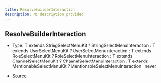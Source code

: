 ```yaml
---
title: ResolveBuilderInteraction
description: No description provided
---
```


## ResolveBuilderInteraction

- Type: T extends StringSelectMenuKit ? StringSelectMenuInteraction : T extends UserSelectMenuKit ? UserSelectMenuInteraction : T extends RoleSelectMenuKit ? RoleSelectMenuInteraction : T extends ChannelSelectMenuKit ? ChannelSelectMenuInteraction : T extends MentionableSelectMenuKit ? MentionableSelectMenuInteraction : never

- [Source](https://github.com/underctrl-io/commandkit/blob/98b939d6fdf8beaae597b4dc0351a139da52ee8d/packages/commandkit/src/components/v1/select-menu/SelectMenu.ts#L51)
